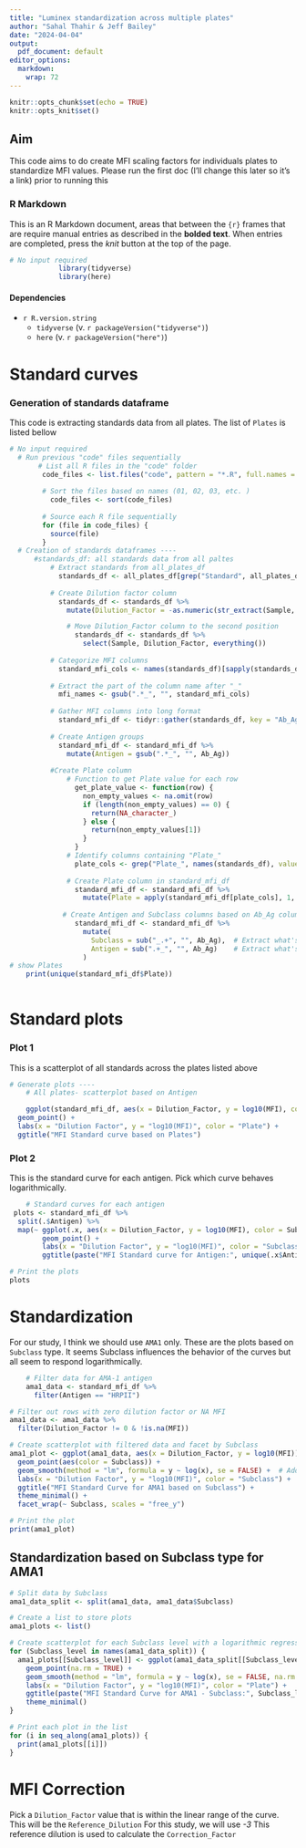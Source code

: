 ```yaml
---
title: "Luminex standardization across multiple plates"
author: "Sahal Thahir & Jeff Bailey"
date: "2024-04-04"
output:
  pdf_document: default
editor_options: 
  markdown: 
    wrap: 72
---
```


```r


knitr::opts_chunk$set(echo = TRUE)
knitr::opts_knit$set()
```

## Aim

This code aims to do create MFI scaling factors for individuals plates to standardize MFI values. Please run the first doc (I'll change this later so it's a link) prior to running this


### R Markdown

This is an R Markdown document, areas that between the `{r}` frames that
are require manual entries as described in the **bolded text**. When
entries are completed, press the *knit* button at the top of the page.

```{=html}
<!-- *Markdown is a simple formatting syntax for authoring HTML, PDF, and MS Word documents. For more details on using R Markdown see <http://rmarkdown.rstudio.com>. #When you click the **Knit** button a document will be generated that includes both content as well as the output of any embedded R code chunks within the document. You can embed an R code chunk like this with `and`* /
--->
```
```{=html}
<!--
DEVELOPER NOTES
#useful links BSA corrected-- <https://docs.google.com/spreadsheets/d/1kFEW7UqGGvfmOtYQq_AdP3V2w7LwdhDLpTHPmPaJGnM/edit#gid=1434210263>

#TODO: potential transplate normalization based on standards

-->
```
```r
# No input required
            library(tidyverse)
            library(here)
```

#### Dependencies

-   `r R.version.string`
    -   `tidyverse` (v. `r packageVersion("tidyverse")`)
    -   `here` (v. `r packageVersion("here")`)


# Standard curves
### Generation of standards dataframe 
This code is extracting standards data from all plates. The list of `Plates` is listed bellow
```r
# No input required
  # Run previous "code" files sequentially
       # List all R files in the "code" folder
        code_files <- list.files("code", pattern = "*.R", full.names = TRUE)
        
        # Sort the files based on names (01, 02, 03, etc. )
          code_files <- sort(code_files)
        
        # Source each R file sequentially
        for (file in code_files) {
          source(file)
        }
  # Creation of standards dataframes ----
      #standards_df: all standards data from all paltes
          # Extract standards from all_plates_df
            standards_df <- all_plates_df[grep("Standard", all_plates_df$Sample), ]
          
          # Create Dilution factor column
            standards_df <- standards_df %>%
              mutate(Dilution_Factor = -as.numeric(str_extract(Sample, "\\d+")))

              # Move Dilution_Factor column to the second position
                standards_df <- standards_df %>%
                  select(Sample, Dilution_Factor, everything())  
          
          # Categorize MFI columns
            standard_mfi_cols <- names(standards_df)[sapply(standards_df, is.numeric) & names(standards_df) != "Dilution_Factor"]
          
          # Extract the part of the column name after "_"
            mfi_names <- gsub(".*_", "", standard_mfi_cols)
          
          # Gather MFI columns into long format
            standard_mfi_df <- tidyr::gather(standards_df, key = "Ab_Ag", value = "MFI", all_of(standard_mfi_cols))
          
          # Create Antigen groups
            standard_mfi_df <- standard_mfi_df %>%
              mutate(Antigen = gsub(".*_", "", Ab_Ag))
            
          #Create Plate column
              # Function to get Plate value for each row
                get_plate_value <- function(row) {
                  non_empty_values <- na.omit(row)
                  if (length(non_empty_values) == 0) {
                    return(NA_character_)
                  } else {
                    return(non_empty_values[1])
                  }
                }
              # Identify columns containing "Plate_"
                plate_cols <- grep("Plate_", names(standards_df), value = TRUE)
              
              # Create Plate column in standard_mfi_df
                standard_mfi_df <- standard_mfi_df %>%
                  mutate(Plate = apply(standard_mfi_df[plate_cols], 1, get_plate_value))
  
             # Create Antigen and Subclass columns based on Ab_Ag column
                standard_mfi_df <- standard_mfi_df %>%
                  mutate(
                    Subclass = sub("_.+", "", Ab_Ag),  # Extract what's before the "_"
                    Antigen = sub(".+_", "", Ab_Ag)    # Extract what's after the "_"
                  )
# show Plates 
    print(unique(standard_mfi_df$Plate))
    
```

# Standard plots
### Plot 1
This is a scatterplot of all standards across the plates listed above

```r
# Generate plots ----
    # All plates- scatterplot based on Antigen

    ggplot(standard_mfi_df, aes(x = Dilution_Factor, y = log10(MFI), color = Subclass)) +
  geom_point() +
  labs(x = "Dilution Factor", y = "log10(MFI)", color = "Plate") +
  ggtitle("MFI Standard curve based on Plates")

```

### Plot 2
This is the standard curve for each antigen. Pick which curve behaves logarithmically.

```r
    # Standard curves for each antigen
 plots <- standard_mfi_df %>%
  split(.$Antigen) %>%
  map(~ ggplot(.x, aes(x = Dilution_Factor, y = log10(MFI), color = Subclass)) +
        geom_point() +
        labs(x = "Dilution Factor", y = "log10(MFI)", color = "Subclass") +
        ggtitle(paste("MFI Standard curve for Antigen:", unique(.x$Antigen))))

# Print the plots
plots
```

# Standardization
For our study, I think we should use `AMA1` only. These are the plots based on `Subclass` type. It seems Subclass influences the behavior of the curves but all seem to respond logarithmically. 

```r

    # Filter data for AMA-1 antigen
    ama1_data <- standard_mfi_df %>% 
      filter(Antigen == "HRPII")

# Filter out rows with zero dilution factor or NA MFI
ama1_data <- ama1_data %>% 
  filter(Dilution_Factor != 0 & !is.na(MFI))

# Create scatterplot with filtered data and facet by Subclass
ama1_plot <- ggplot(ama1_data, aes(x = Dilution_Factor, y = log10(MFI))) +
  geom_point(aes(color = Subclass)) +
  geom_smooth(method = "lm", formula = y ~ log(x), se = FALSE) +  # Add logarithmic line of best fit
  labs(x = "Dilution Factor", y = "log10(MFI)", color = "Subclass") +
  ggtitle("MFI Standard Curve for AMA1 based on Subclass") +
  theme_minimal() +
  facet_wrap(~ Subclass, scales = "free_y")

# Print the plot
print(ama1_plot)


```

## Standardization based on Subclass type for AMA1

```r
# Split data by Subclass
ama1_data_split <- split(ama1_data, ama1_data$Subclass)

# Create a list to store plots
ama1_plots <- list()

# Create scatterplot for each Subclass level with a logarithmic regression line
for (Subclass_level in names(ama1_data_split)) {
  ama1_plots[[Subclass_level]] <- ggplot(ama1_data_split[[Subclass_level]], aes(x = Dilution_Factor, y = log10(MFI), color = Plate)) +
    geom_point(na.rm = TRUE) +
    geom_smooth(method = "lm", formula = y ~ log(x), se = FALSE, na.rm = TRUE) + # Add logarithmic regression line
    labs(x = "Dilution Factor", y = "log10(MFI)", color = "Plate") +
    ggtitle(paste("MFI Standard Curve for AMA1 - Subclass:", Subclass_level)) +
    theme_minimal()
}

# Print each plot in the list
for (i in seq_along(ama1_plots)) {
  print(ama1_plots[[i]])
}
```

# MFI Correction
Pick a `Dilution_Factor` value that is within the linear range of the curve. This will be the `Reference_Dilution` 
For this study, we will use *-3* 
This reference dilution is used to calculate the `Correction_Factor`




